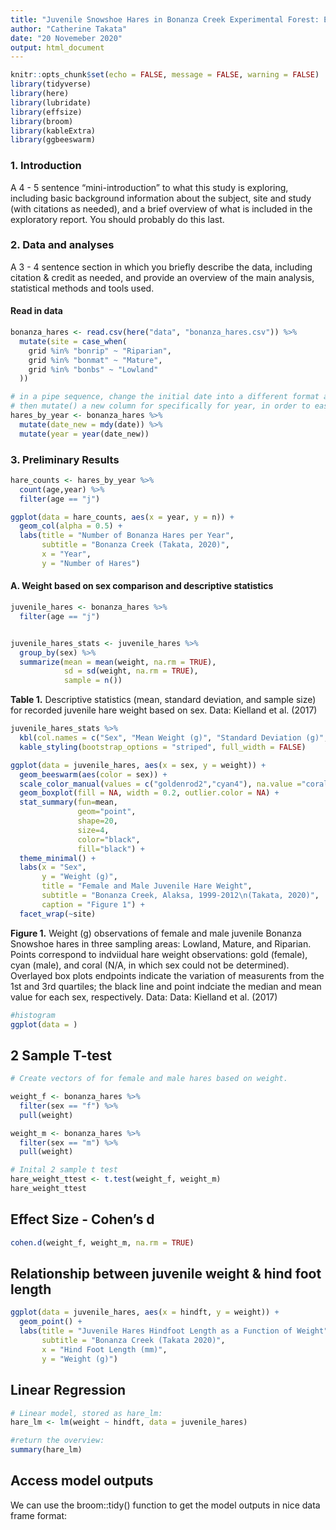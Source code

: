 ```yaml
---
title: "Juvenile Snowshoe Hares in Bonanza Creek Experimental Forest: Exploratory Report"
author: "Catherine Takata"
date: "20 Novemeber 2020"
output: html_document
---
```


```r
knitr::opts_chunk$set(echo = FALSE, message = FALSE, warning = FALSE)
library(tidyverse)
library(here)
library(lubridate)
library(effsize)
library(broom)
library(kableExtra)
library(ggbeeswarm)
```


### 1. Introduction 
A 4 - 5 sentence "mini-introduction" to what this study is exploring, including basic background information about the subject, site and study (with citations as needed), and a brief overview of what is included in the exploratory report. You should probably do this last.


### 2. Data and analyses
A 3 - 4 sentence section in which you briefly describe the data, including citation & credit as needed, and provide an overview of the main analysis, statistical methods and tools used.


#### Read in data 
```r
bonanza_hares <- read.csv(here("data", "bonanza_hares.csv")) %>% 
  mutate(site = case_when(
    grid %in% "bonrip" ~ "Riparian",
    grid %in% "bonmat" ~ "Mature",
    grid %in% "bonbs" ~ "Lowland"
  ))
```

```r
# in a pipe sequence, change the initial date into a different format and use mutate() function to add this new "formatted" column to the data set
# then mutate() a new column for specifically for year, in order to easily filter data 
hares_by_year <- bonanza_hares %>% 
  mutate(date_new = mdy(date)) %>% 
  mutate(year = year(date_new))
```


### 3. Preliminary Results 

```r
hare_counts <- hares_by_year %>% 
  count(age,year) %>% 
  filter(age == "j")

ggplot(data = hare_counts, aes(x = year, y = n)) + 
  geom_col(alpha = 0.5) +
  labs(title = "Number of Bonanza Hares per Year",
       subtitle = "Bonanza Creek (Takata, 2020)",
       x = "Year",
       y = "Number of Hares")
```


#### A. Weight based on sex comparison and descriptive statistics 
```r
juvenile_hares <- bonanza_hares %>% 
  filter(age == "j")


juvenile_hares_stats <- juvenile_hares %>% 
  group_by(sex) %>% 
  summarize(mean = mean(weight, na.rm = TRUE),
            sd = sd(weight, na.rm = TRUE),
            sample = n())
```

**Table 1.** Descriptive statistics (mean, standard deviation, and sample size) for recorded juvenile hare weight based on sex. Data: Kielland et al. (2017)
```r
juvenile_hares_stats %>% 
  kbl(col.names = c("Sex", "Mean Weight (g)", "Standard Deviation (g)", "Sample Size")) %>% 
  kable_styling(bootstrap_options = "striped", full_width = FALSE)
```


```r
ggplot(data = juvenile_hares, aes(x = sex, y = weight)) +
  geom_beeswarm(aes(color = sex)) +
  scale_color_manual(values = c("goldenrod2","cyan4"), na.value ="coral") +
  geom_boxplot(fill = NA, width = 0.2, outlier.color = NA) +
  stat_summary(fun=mean, 
               geom="point", 
               shape=20, 
               size=4, 
               color="black", 
               fill="black") +
  theme_minimal() +
  labs(x = "Sex",
       y = "Weight (g)",
       title = "Female and Male Juvenile Hare Weight",
       subtitle = "Bonanza Creek, Alaksa, 1999-2012\n(Takata, 2020)",
       caption = "Figure 1") + 
  facet_wrap(~site)

```

**Figure 1.** Weight (g) observations of female and male juvenile Bonanza Snowshoe hares in three sampling areas: Lowland, Mature, and Riparian. Points correspond to indviidual hare weight observations: gold (female), cyan (male), and coral (N/A, in which sex could not be determined). Overlayed box plots endpoints indicate the variation of measurents from the 1st and 3rd quartiles; the black line and point indciate the median and mean value for each sex, respectively. Data: Data: Kielland et al. (2017)


```r

#histogram 
ggplot(data = )
```


## 2 Sample T-test 
```r
# Create vectors of for female and male hares based on weight. 

weight_f <- bonanza_hares %>% 
  filter(sex == "f") %>% 
  pull(weight)

weight_m <- bonanza_hares %>% 
  filter(sex == "m") %>% 
  pull(weight)

# Inital 2 sample t test 
hare_weight_ttest <- t.test(weight_f, weight_m)
hare_weight_ttest
```


## Effect Size - Cohen's d
```r
cohen.d(weight_f, weight_m, na.rm = TRUE)
```

## Relationship between juvenile weight & hind foot length

```r
ggplot(data = juvenile_hares, aes(x = hindft, y = weight)) +
  geom_point() + 
  labs(title = "Juvenile Hares Hindfoot Length as a Function of Weight",
       subtitle = "Bonanza Creek (Takata 2020)",
       x = "Hind Foot Length (mm)",
       y = "Weight (g)")
```

## Linear Regression
```r
# Linear model, stored as hare_lm:
hare_lm <- lm(weight ~ hindft, data = juvenile_hares)

#return the overview: 
summary(hare_lm)
```


## Access model outputs
We can use the broom::tidy() function to get the model outputs in nice data frame format:
```r

```

